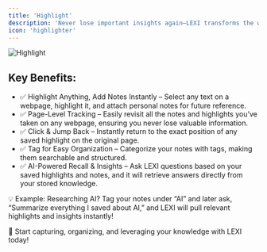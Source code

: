 ```yaml
---
title: 'Highlight'
description: 'Never lose important insights again—LEXI transforms the way you capture, organize, and retrieve knowledge while browsing. With intelligent highlighting and note-taking, you can save key information directly from any webpage, track your insights, and even use AI to recall and analyze your notes effortlessly.'
icon: 'highlighter'
---
```


<img src="/images/lexi-highlight.png" alt="Highlight" />

## Key Benefits:
* ✅ Highlight Anything, Add Notes Instantly – Select any text on a webpage, highlight it, and attach personal notes for future reference.
* ✅ Page-Level Tracking – Easily revisit all the notes and highlights you’ve taken on any webpage, ensuring you never lose valuable information.
* ✅ Click & Jump Back – Instantly return to the exact position of any saved highlight on the original page.
* ✅ Tag for Easy Organization – Categorize your notes with tags, making them searchable and structured.
* ✅ AI-Powered Recall & Insights – Ask LEXI questions based on your saved highlights and notes, and it will retrieve answers directly from your stored knowledge.

💡 Example: Researching AI? Tag your notes under “AI” and later ask, “Summarize everything I saved about AI,” and LEXI will pull relevant highlights and insights instantly!

🔗 Start capturing, organizing, and leveraging your knowledge with LEXI today!

